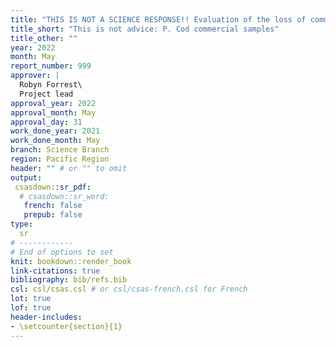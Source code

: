 ```yaml
---
title: "THIS IS NOT A SCIENCE RESPONSE!! Evaluation of the loss of commercial length samples for Pacific Cod (*Gadus macrocephalus*) for Area 3CD, and Area 5ABCD in 2022"
title_short: "This is not advice: P. Cod commercial samples"
title_other: ""
year: 2022
month: May
report_number: 999
approver: |
  Robyn Forrest\
  Project lead
approval_year: 2022
approval_month: May
approval_day: 31
work_done_year: 2021
work_done_month: May
branch: Science Branch
region: Pacific Region
header: "" # or "" to omit
output:
 csasdown::sr_pdf:
  # csasdown::sr_word:
   french: false
   prepub: false
type:
  sr
# ------------
# End of options to set
knit: bookdown::render_book
link-citations: true
bibliography: bib/refs.bib
csl: csl/csas.csl # or csl/csas-french.csl for French
lot: true
lof: true
header-includes:
- \setcounter{section}{1}
---
```


